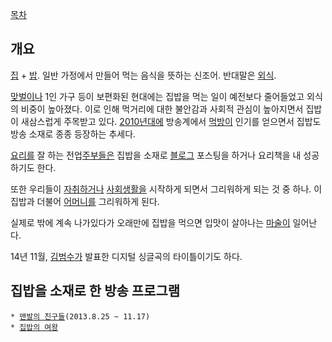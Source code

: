 [[목차]]
== 개요 ==
[[집]] + [[밥]]. 일반 가정에서 만들어 먹는 음식을 뜻하는 신조어. 반대말은 [[외식]].

[[맞벌이]]나 1인 가구 등이 보편화된 현대에는 집밥을 먹는 일이 예전보다 줄어들었고 외식의 비중이 높아졌다. 이로 인해 먹거리에 대한 불안감과 사회적 관심이 높아지면서 집밥이 새삼스럽게 주목받고 있다. [[2010년대]]에 방송계에서 [[먹방]]이 인기를 얻으면서 집밥도 방송 소재로 종종 등장하는 추세다.

[[요리]]를 잘 하는 전업[[주부]]들은 집밥을 소재로 [[블로그]] 포스팅을 하거나 요리책을 내 성공하기도 한다.

또한 우리들이 [[자취]]하거나 [[사회]][[생활]]을 시작하게 되면서 그리워하게 되는 것 중 하나.
이 집밥과 더불어 [[어머니]]를 그리워하게 된다. 

실제로 밖에 계속 나가있다가 오래만에 집밥을 먹으면 입맛이 살아나는 [[마술]]이 일어난다. 

14년 11월, [[김범수]]가 발표한 디지털 싱글곡의 타이틀이기도 하다.

== 집밥을 소재로 한 방송 프로그램 ==
 * [[맨발의 친구들]](2013.8.25 ~ 11.17)
 * [[집밥의 여왕]]

